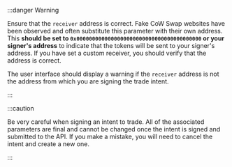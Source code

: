 :::danger Warning

Ensure that the `receiver` address is correct. Fake CoW Swap websites have been observed and often substitute this parameter with their own address. This **should be set to  `0x0000000000000000000000000000000000000000` or your signer's address** to indicate that the tokens will be sent to your signer's address. If you have set a custom receiver, you should verify that the address is correct.

The user interface should display a warning if the `receiver` address is not the address from which you are signing the trade intent.

:::

:::caution

Be very careful when signing an intent to trade. All of the associated parameters are final and cannot be changed once the intent is signed and submitted to the API. If you make a mistake, you will need to cancel the intent and create a new one.

:::
